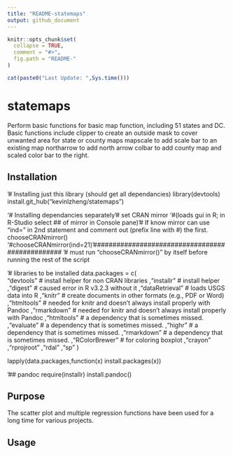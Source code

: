 ---
title: "README-statemaps"
output: github_document
---

<!-- README.md is generated from README.Rmd. Please edit that file -->

```{r, echo = FALSE}
knitr::opts_chunk$set(
  collapse = TRUE,
  comment = "#>",
  fig.path = "README-"
)
```

```{r, echo = FALSE}
cat(paste0("Last Update: ",Sys.time()))
```

# statemaps
Perform basic functions for basic map function, including 51 states and DC. Basic functions include
 clipper to create an outside mask to cover unwanted area for state or county maps
 mapscale to add scale bar to an existing map
 northarrow to add north arrow 
 colbar to add county map and scaled color bar to the right.

Installation
-----------------
'# Installing just this library (should get all dependancies)
library(devtools) 
install.git_hub("kevinlzheng/statemaps")

'# Installing dependancies separately
'# set CRAN mirror 
'#(loads gui in R; in R-Studio select ## of mirror in Console pane)
'# If know mirror can use "ind=" in 2nd statement and comment out (prefix line with #) the first.
chooseCRANmirror()
'#chooseCRANmirror(ind=21)
'################################################
'# must run "chooseCRANmirror()" by itself before running the rest of the script

'# libraries to be installed
data.packages = c(                  
                  "devtools"        # install helper for non CRAN libraries
                  ,"installr"       # install helper
                  ,"digest"         # caused error in R v3.2.3 without it
                  ,"dataRetrieval"  # loads USGS data into R
                  ,"knitr"          # create documents in other formats (e.g., PDF or Word)
                  ,"htmltools"      # needed for knitr and doesn't always install properly with Pandoc
                  ,"rmarkdown"      # needed for knitr and doesn't always install properly with Pandoc
                  ,"htmltools"      # a dependency that is sometimes missed.
                  ,"evaluate"       # a dependency that is sometimes missed.
                  ,"highr"          # a dependency that is sometimes missed.
                  ,"rmarkdown"      # a dependency that is sometimes missed.
                  ,"RColorBrewer"   # for coloring boxplot 
                  ,"crayon"
                  ,"rprojroot"
                  ,"rdal"
                  ,"sp"
                  )
                  
lapply(data.packages,function(x) install.packages(x))

'## pandoc
require(installr)
install.pandoc()


Purpose
--------------
The scatter plot and multiple regression functions have been used for a long time for various projects. 

Usage
------------





